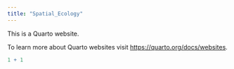 ```yaml
---
title: "Spatial_Ecology"
---
```


This is a Quarto website.

To learn more about Quarto websites visit <https://quarto.org/docs/websites>.

```r
1 + 1
```
